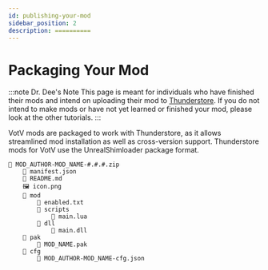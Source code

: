 ```yaml
---
id: publishing-your-mod
sidebar_position: 2
description: ==========
---
```


# Packaging Your Mod

:::note Dr. Dee's Note
This page is meant for individuals who have finished their mods and intend on uploading their mod to <ins>Thunderstore</ins>. If you do not intend to make mods or have not yet learned or finished your mod, please look at the other tutorials.
:::

VotV mods are packaged to work with Thunderstore, as it allows streamlined mod installation as well as cross-version support. Thunderstore mods for VotV use the UnrealShimloader package format.

```
📁 MOD_AUTHOR-MOD_NAME-#.#.#.zip
    📄 manifest.json
    📄 README.md
    🖼️ icon.png
    📁 mod
        📄 enabled.txt
        📁 scripts
            📄 main.lua
        📁 dll
            📄 main.dll
    📁 pak
        📄 MOD_NAME.pak
    📁 cfg
        📄 MOD_AUTHOR-MOD_NAME-cfg.json
```

